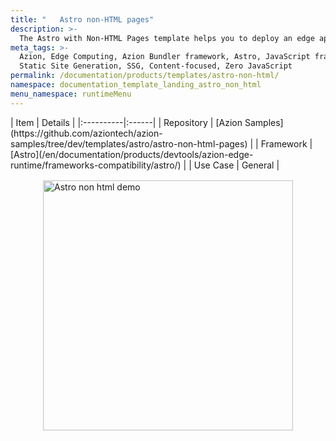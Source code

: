```yaml
---
title: "   Astro non-HTML pages"
description: >-
  The Astro with Non-HTML Pages template helps you to deploy an edge application based on Astro able to work with Non-HTML pages.
meta_tags: >-
  Azion, Edge Computing, Azion Bundler framework, Astro, JavaScript frameworks,
  Static Site Generation, SSG, Content-focused, Zero JavaScript
permalink: /documentation/products/templates/astro-non-html/
namespace: documentation_template_landing_astro_non_html
menu_namespace: runtimeMenu
---
```



<div class="[&_.flex.flex-col]:!gap-4 [&_.flex.flex-col]:md:!gap-8 [&_.flex.flex-col]:2xl:!gap-16">
  <SectionBasicContent
    titleTag="h2"
    description="The Astro with Non-HTML Pages template helps you to deploy an edge application based on Astro able to work with Non-HTML pages. This template demonstrates Astro's flexibility in handling various content types beyond traditional HTML, allowing you to generate and serve different file formats directly from your Astro application."
    buttons={[
      { label: "Deploy template", link: "https://console.azion.com/create/astro/astro-with-non-html-pages", outlined: false, icon: "ai ai-azion", iconPos: "left" },
      { label: "View demo", link: "https://aq8hsgczc5.map.azionedge.net/", severity: "secondary" }
    ]}
  />
</div>

<div style="display: flex; gap: 1rem; align-items: center; flex-direction: row; flex-wrap: wrap;">
  <div style="flex: 1; min-width: 300px;">
    | Item | Details |
    |:----------|:------|
    | Repository | [Azion Samples](https://github.com/aziontech/azion-samples/tree/dev/templates/astro/astro-non-html-pages) |
    | Framework | [Astro](/en/documentation/products/devtools/azion-edge-runtime/frameworks-compatibility/astro/) |
    | Use Case | General |
  </div>
  <div style="display: flex; justify-content: center; align-items: center; flex: 1; min-width: 300px;">
    <img src="/assets/docs/images/uploads/template-showcase/astro/astro-non-html.png" width="400" alt="Astro non html demo" style="max-width: 100%; height: auto;" />
  </div>
</div>
